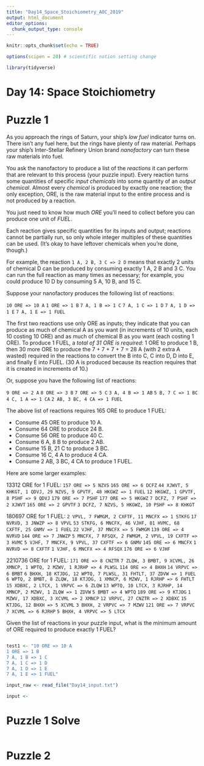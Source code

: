 ```yaml
---
title: "Day14_Space_Stoichiometry_AOC_2019"
output: html_document
editor_options: 
  chunk_output_type: console
---
```


```r
knitr::opts_chunk$set(echo = TRUE)

options(scipen = 20) # scientific notion setting change

library(tidyverse)
```

# Day 14: Space Stoichiometry

# Puzzle 1

As you approach the rings of Saturn, your ship's *low fuel* indicator turns on. There isn't any fuel here, but the rings have plenty of raw material. Perhaps your ship's Inter-Stellar Refinery Union brand *nanofactory* can turn these raw materials into fuel.

You ask the nanofactory to produce a list of the *reactions* it can perform that are relevant to this process (your puzzle input). Every reaction turns some quantities of specific *input chemicals* into some quantity of an *output chemical*. Almost every *chemical* is produced by exactly one reaction; the only exception, ORE, is the raw material input to the entire process and is not produced by a reaction.

You just need to know how much *ORE* you'll need to collect before you can produce one unit of *FUEL*.

Each reaction gives specific quantities for its inputs and output; reactions cannot be partially run, so only whole integer multiples of these quantities can be used. (It's okay to have leftover chemicals when you're done, though.) 

For example, the reaction `1 A, 2 B, 3 C => 2 D` means that exactly 2 units of chemical D can be produced by consuming exactly 1 A, 2 B and 3 C. You can run the full reaction as many times as necessary; for example, you could produce 10 D by consuming 5 A, 10 B, and 15 C.

Suppose your nanofactory produces the following list of reactions:

`10 ORE => 10 A`
`1 ORE => 1 B`
`7 A, 1 B => 1 C`
`7 A, 1 C => 1 D`
`7 A, 1 D => 1 E`
`7 A, 1 E => 1 FUEL`

The first two reactions use only ORE as inputs; they indicate that you can produce as much of chemical A as you want (in increments of 10 units, each 10 costing 10 ORE) and as much of chemical B as you want (each costing 1 ORE). To produce 1 FUEL, a *total of 31 ORE is required*: 1 ORE to produce 1 B, then 30 more ORE to produce the 7 + 7 + 7 + 7 = 28 A (with 2 extra A wasted) required in the reactions to convert the B into C, C into D, D into E, and finally E into FUEL. (30 A is produced because its reaction requires that it is created in increments of 10.)

Or, suppose you have the following list of reactions:

`9 ORE => 2 A`
`8 ORE => 3 B`
`7 ORE => 5 C`
`3 A, 4 B => 1 AB`
`5 B, 7 C => 1 BC`
`4 C, 1 A => 1 CA`
`2 AB, 3 BC, 4 CA => 1 FUEL`

The above list of reactions requires 165 ORE to produce 1 FUEL:

- Consume 45 ORE to produce 10 A.
- Consume 64 ORE to produce 24 B.
- Consume 56 ORE to produce 40 C.
- Consume 6 A, 8 B to produce 2 AB.
- Consume 15 B, 21 C to produce 3 BC.
- Consume 16 C, 4 A to produce 4 CA.
- Consume 2 AB, 3 BC, 4 CA to produce 1 FUEL.

Here are some larger examples:

13312 ORE for 1 FUEL:
`157 ORE => 5 NZVS`
`165 ORE => 6 DCFZ`
`44 XJWVT, 5 KHKGT, 1 QDVJ, 29 NZVS, 9 GPVTF, 48 HKGWZ => 1 FUEL`
`12 HKGWZ, 1 GPVTF, 8 PSHF => 9 QDVJ`
`179 ORE => 7 PSHF`
`177 ORE => 5 HKGWZ`
`7 DCFZ, 7 PSHF => 2 XJWVT`
`165 ORE => 2 GPVTF`
`3 DCFZ, 7 NZVS, 5 HKGWZ, 10 PSHF => 8 KHKGT`

180697 ORE for 1 FUEL:
`2 VPVL, 7 FWMGM, 2 CXFTF, 11 MNCFX => 1 STKFG`
`17 NVRVD, 3 JNWZP => 8 VPVL`
`53 STKFG, 6 MNCFX, 46 VJHF, 81 HVMC, 68 CXFTF, 25 GNMV => 1 FUEL`
`22 VJHF, 37 MNCFX => 5 FWMGM`
`139 ORE => 4 NVRVD`
`144 ORE => 7 JNWZP`
`5 MNCFX, 7 RFSQX, 2 FWMGM, 2 VPVL, 19 CXFTF => 3 HVMC`
`5 VJHF, 7 MNCFX, 9 VPVL, 37 CXFTF => 6 GNMV`
`145 ORE => 6 MNCFX`
`1 NVRVD => 8 CXFTF`
`1 VJHF, 6 MNCFX => 4 RFSQX`
`176 ORE => 6 VJHF`

2210736 ORE for 1 FUEL:
`171 ORE => 8 CNZTR`
`7 ZLQW, 3 BMBT, 9 XCVML, 26 XMNCP, 1 WPTQ, 2 MZWV, 1 RJRHP => 4 PLWSL`
`114 ORE => 4 BHXH`
`14 VRPVC => 6 BMBT`
`6 BHXH, 18 KTJDG, 12 WPTQ, 7 PLWSL, 31 FHTLT, 37 ZDVW => 1 FUEL`
`6 WPTQ, 2 BMBT, 8 ZLQW, 18 KTJDG, 1 XMNCP, 6 MZWV, 1 RJRHP => 6 FHTLT`
`15 XDBXC, 2 LTCX, 1 VRPVC => 6 ZLQW`
`13 WPTQ, 10 LTCX, 3 RJRHP, 14 XMNCP, 2 MZWV, 1 ZLQW => 1 ZDVW`
`5 BMBT => 4 WPTQ`
`189 ORE => 9 KTJDG`
`1 MZWV, 17 XDBXC, 3 XCVML => 2 XMNCP`
`12 VRPVC, 27 CNZTR => 2 XDBXC`
`15 KTJDG, 12 BHXH => 5 XCVML`
`3 BHXH, 2 VRPVC => 7 MZWV`
`121 ORE => 7 VRPVC`
`7 XCVML => 6 RJRHP`
`5 BHXH, 4 VRPVC => 5 LTCX`

Given the list of reactions in your puzzle input, what is the minimum amount of ORE required to produce exactly 1 FUEL?

```r

```


```r
test1 <- "10 ORE => 10 A
1 ORE => 1 B
7 A, 1 B => 1 C
7 A, 1 C => 1 D
7 A, 1 D => 1 E
7 A, 1 E => 1 FUEL"
```


```r
input_raw <- read_file("Day14_input.txt")

input <- 
```


# Puzzle 1 Solve

```r

```



# Puzzle 2 



```r

```



